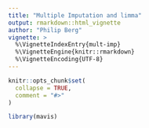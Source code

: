 ```yaml
---
title: "Multiple Imputation and limma"
output: rmarkdown::html_vignette
author: "Philip Berg"
vignette: >
  %\VignetteIndexEntry{mult-imp}
  %\VignetteEngine{knitr::rmarkdown}
  %\VignetteEncoding{UTF-8}
---
```


```r
knitr::opts_chunk$set(
  collapse = TRUE,
  comment = "#>"
)
```

```r
library(mavis)
```
